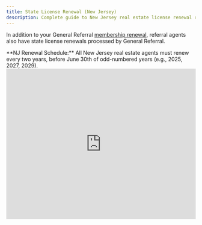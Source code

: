 ```yaml
---
title: State License Renewal (New Jersey)
description: Complete guide to New Jersey real estate license renewal requirements and timeline
---
```


In addition to your General Referral [membership renewal](/knowledge-base/membership-management/membership-renewal), referral agents also have state license renewals processed by General Referral.

<Info>
  **NJ Renewal Schedule:** All New Jersey real estate agents must renew every two years, before June 30th of odd-numbered years (e.g., 2025, 2027, 2029).
</Info>

<Frame>
  <iframe 
    width="100%" 
    height="400" 
    src="https://www.youtube.com/embed/fbbRHBYaAVo" 
    frameborder="0" 
    allowfullscreen
  />
</Frame>

## NJ License Renewal Requirements

<Tabs>
  <Tab title="Required Steps">
    ### What You Must Do
    <Steps>
      <Step title="Complete Qualifying Questionnaire">
        Log into NJ Real Estate Commission portal and complete online questionnaire
      </Step>
      <Step title="Pay Renewal Fee">
        General Referral automatically charges your payment method on file
      </Step>
    </Steps>
    
    <Note>Continuing education is **waived** for NJ referral agents!</Note>
  </Tab>
  
  <Tab title="What General Referral Handles">
    ### We Take Care Of
    - Paying your state license renewal fee
    - Processing your renewal with the state
    - Sending confirmation notifications
    - Managing compliance requirements
  </Tab>
</Tabs>

## Renewal Timeline

<Timeline>
  <TimelineItem title="April 1st" icon="envelope">
    **Email from NJ REC**
    Receive qualifying questionnaire instructions and PIN
  </TimelineItem>
  
  <TimelineItem title="By May 15th" icon="clipboard-check">
    **Complete Questionnaire**
    Submit online form (avoid $40 late fee)
  </TimelineItem>
  
  <TimelineItem title="First Week of June" icon="credit-card">
    **State Fee Charged**
    General Referral charges renewal fee to your payment method
  </TimelineItem>
  
  <TimelineItem title="Around June 15th" icon="building">
    **Processing Complete**
    General Referral processes your renewal with the state
  </TimelineItem>
  
  <TimelineItem title="June 30th" icon="calendar">
    **Renewal Deadline**
    All licenses must be renewed by this date
  </TimelineItem>
</Timeline>

## Completing Your Qualifying Questionnaire

### Accessing the Questionnaire

<Steps>
  <Step title="Check Your Email">
    Look for an email from NJ Real Estate Commission around April 1st
  </Step>
  <Step title="Find Your PIN">
    The email contains your unique PIN for accessing the system
  </Step>
  <Step title="Log Into Portal">
    Visit the [NJ REC portal](https://www-dobi.state.nj.us/DOBI_RELOLSRV/LicenseeLogin)
  </Step>
  <Step title="Complete Questionnaire">
    Answer all required questions and submit
  </Step>
</Steps>

<Warning>
  **Important Deadline:** Complete your questionnaire by May 15th to avoid a $40 late fee!
</Warning>

### Can't Access Your Questionnaire?

<Card title="PIN Recovery Guide" icon="key" href="/knowledge-base/membership-management/cant-access-questionnaire">
  Step-by-step help for accessing your renewal questionnaire
</Card>

## When You'll Be Charged

<AccordionGroup>
  <Accordion title="Members Joining April-June (Odd Years)">
    **Automatic Integration**
    
    If you join General Referral or have a membership anniversary between April-June of an odd-numbered year, the state renewal fee is automatically charged when your GR membership renews.
    
    You'll receive advance email notice if you're in this category.
  </Accordion>
  
  <Accordion title="All Other Members">
    **June Processing**
    
    If your situation doesn't fall into the above timeframe, your payment method on file will be charged during the first week of June. General Referral then pays the state your renewal fee on your behalf.
  </Accordion>
</AccordionGroup>

## Important Resources

<CardGroup cols={2}>
  <Card title="Update Payment Method" icon="credit-card" href="/knowledge-base/membership-management/update-payment-method">
    Ensure your payment info is current
  </Card>
  <Card title="Find License Number" icon="search" href="/knowledge-base/getting-started/find-license-number">
    Look up your NJ license information
  </Card>
</CardGroup>

## After Renewal

### Confirmation Process

<Tabs>
  <Tab title="State Confirmation">
    You'll receive an automatic email confirmation from the NJ Real Estate Commission once your renewal is processed.
  </Tab>
  
  <Tab title="License Verification">
    **New Jersey does not issue paper licenses.** Verify your license status using the state's lookup portal:
    
    <Card title="License Search" icon="magnifying-glass" href="https://www-dobi.state.nj.us/DOBI_LicSearch/">
      Check your current license status
    </Card>
  </Tab>
</Tabs>

## Detailed Questionnaire Guide

For a comprehensive look at the qualifying questionnaire requirements:

<Card title="In-Depth Article" icon="book" href="https://www.generalreferral.com/blog/2019/5/nj-qualified-questionnaire-requirements">
  Detailed guide to NJ renewal questionnaire
</Card>

## Frequently Asked Questions

<AccordionGroup>
  <Accordion title="What if I miss the May 15th deadline?">
    You can still complete the questionnaire, but you'll incur a $40 late fee. The final deadline is June 30th.
  </Accordion>
  
  <Accordion title="Do referral agents need continuing education?">
    No! New Jersey waives CE requirements for referral agents. This saves you time and money compared to full-service agents.
  </Accordion>
  
  <Accordion title="What if my payment method fails?">
    Update your payment information immediately through the [member portal](/knowledge-base/membership-management/update-payment-method). Contact support if you need assistance.
  </Accordion>
  
  <Accordion title="Can I renew my license independently?">
    No, as your sponsoring broker, General Referral must handle the renewal process on your behalf. This is required by NJ regulations.
  </Accordion>
  
  <Accordion title="What happens if I don't renew on time?">
    Your license becomes inactive and you cannot engage in real estate activities. Reactivation may require additional fees and processes.
  </Accordion>
</AccordionGroup>

## Need Help?

<CardGroup cols={2}>
  <Card title="NJ Real Estate Commission" icon="building-columns">
    **State License Questions:**
    - Phone: (609) 292-7272
    - Email: relic@dobi.nj.gov
  </Card>
  
  <Card title="General Referral Support" icon="headset" href="https://app.generalreferral.com/contact">
    Questions about our renewal process
  </Card>
</CardGroup>

<Note>
  **Stay Informed:** We'll send email reminders about important renewal dates and requirements. Keep your contact information up to date in your member profile.
</Note>